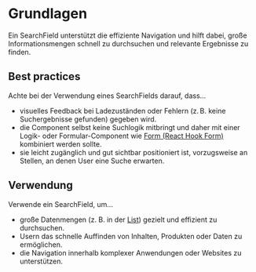 # Grundlagen

Ein SearchField unterstützt die effiziente Navigation und hilft dabei, große Informationsmengen schnell zu durchsuchen und relevante Ergebnisse zu finden.

 ## Best practices

 Achte bei der Verwendung eines SearchFields darauf, dass...

- visuelles Feedback bei Ladezuständen oder Fehlern (z. B. keine Suchergebnisse gefunden) gegeben wird.
- die Component selbst keine Suchlogik mitbringt und daher mit einer Logik- oder Formular-Component wie [Form (React Hook Form)](/03-components/form-controls/form-react-hook-form) kombiniert werden sollte.
- sie leicht zugänglich und gut sichtbar positioniert ist, vorzugsweise an Stellen, an denen User eine Suche erwarten.

 ## Verwendung

 Verwende ein SearchField, um...

- große Datenmengen (z. B. in der [List](/03-components/structure/list)) gezielt und effizient zu durchsuchen.
- Usern das schnelle Auffinden von Inhalten, Produkten oder Daten zu ermöglichen.
- die Navigation innerhalb komplexer Anwendungen oder Websites zu unterstützen.
